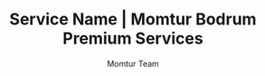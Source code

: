 ---
title: "Service Name | Momtur Bodrum Premium Services"
seo:
  title: "Service Name | Professional Drivers & Luxury Vehicles | Momtur"
  description: "Detailed service description (150-160 characters) including key benefits and location specifics for Bodrum area."
  keywords: "service keyword, bodrum service, luxury service bodrum, professional service, milas bodrum"
  canonical: "https://momtur.com/services/service-name"
  og:
    title: "Service Name | Momtur Bodrum"
    description: "Professional service description focusing on unique value proposition and customer benefits."
    image: "https://res.cloudinary.com/djzzikcey/image/upload/service-specific-image.jpg"
    url: "https://momtur.com/services/service-name"
    type: "article"
    locale: "en_US"
    site_name: "Momtur"
    article:
      published_time: "2025-01-01T00:00:00Z"
      modified_time: "2025-01-01T00:00:00Z"
      author: "Momtur Team"
      section: "Services"
  twitter:
    card: "summary_large_image"
    title: "Service Name | Momtur Bodrum"
    description: "Professional service description for Twitter sharing."
    image: "https://res.cloudinary.com/djzzikcey/image/upload/service-specific-image.jpg"
description: "Brief description for internal use and page previews"
tags: [service, service-category, bodrum, transfer, professional]
robots: "index, follow"
author: "Momtur Team"
---